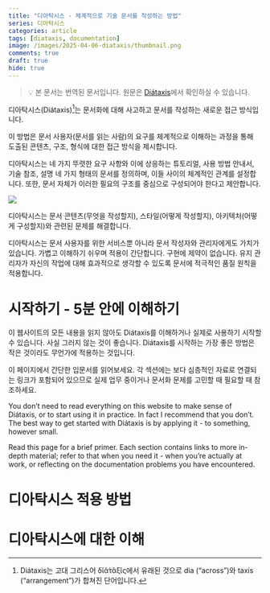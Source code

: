 ```yaml
---
title: "디아탁시스 - 체계적으로 기술 문서를 작성하는 방법"
series: 디아탁시스
categories: article
tags: [diataxis, documentation]
image: /images/2025-04-06-diataxis/thumbnail.png
comments: true
draft: true
hide: true
---
```



> 💡 본 문서는 번역된 문서입니다. 원문은 [Diátaxis](https://diataxis.fr/)에서 확인하실 수 있습니다.

디아탁시스(Diátaxis)[^1]는 문서화에 대해 사고하고 문서를 작성하는 새로운 접근 방식입니다.

이 방법은 문서 사용자(문서를 읽는 사람)의 요구를 체계적으로 이해하는 과정을 통해 도출된 콘텐츠, 구조, 형식에 대한 접근 방식을 제시합니다.

디아탁시스는 네 가지 뚜렷한 요구 사항와 이에 상응하는 튜토리얼, 사용 방법 안내서, 기술 참조, 설명 네 가지 형태의 문서를 정의하며, 이들 사이의 체계적인 관계를 설정합니다. 또한, 문서 자체가 이러한 필요의 구조를 중심으로 구성되어야 한다고 제안합니다.

<Image src="/images/2025-04-06-diataxis/diataxis-method.webp" />

디아탁시스는 문서 콘텐츠(무엇을 작성할지), 스타일(어떻게 작성할지), 아키텍처(어떻게 구성할지)와 관련된 문제를 해결합니다.

디아탁시스는 문서 사용자를 위한 서비스뿐 아니라 문서 작성자와 관리자에게도 가치가 있습니다. 가볍고 이해하기 쉬우며 적용이 간단합니다. 구현에 제약이 없습니다. 유지 관리자가 자신의 작업에 대해 효과적으로 생각할 수 있도록 문서에 적극적인 품질 원칙을 적용합니다.

# 시작하기 - 5분 안에 이해하기

이 웹사이트의 모든 내용을 읽지 않아도 Diátaxis를 이해하거나 실제로 사용하기 시작할 수 있습니다. 사실 그러지 않는 것이 좋습니다. Diátaxis를 시작하는 가장 좋은 방법은 작은 것이라도 무언가에 적용하는 것입니다.

이 페이지에서 간단한 입문서를 읽어보세요. 각 섹션에는 보다 심층적인 자료로 연결되는 링크가 포함되어 있으므로 실제 업무 중이거나 문서화 문제를 고민할 때 필요할 때 참조하세요.

You don’t need to read everything on this website to make sense of Diátaxis, or to start using it in practice. In fact I recommend that you don’t. The best way to get started with Diátaxis is by applying it - to something, however small.

Read this page for a brief primer. Each section contains links to more in-depth material; refer to that when you need it - when you’re actually at work, or reflecting on the documentation problems you have encountered.

# 디아탁시스 적용 방법

# 디아탁시스에 대한 이해


[^1]: Diátaxis는 고대 그리스어 δῐᾰ́τᾰξῐς에서 유래된 것으로 dia (“across”)와 taxis (“arrangement”)가 합쳐진 단어입니다.
